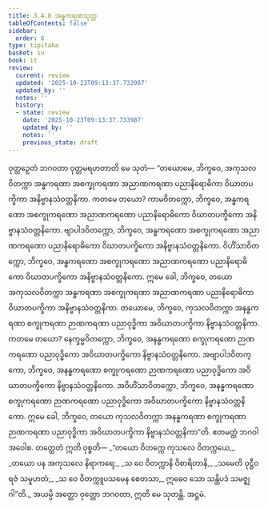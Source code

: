 ```yaml
---
title: 3.4.8 အန္ဓကရဏသုတ္တ
tableOfContents: false
sidebar:
  order: 8
type: tipitaka
basket: su
book: it
review:
  current: review
  updated: '2025-10-23T09:13:37.733987'
  updated_by: ''
  notes: ''
  history:
  - state: review
    date: '2025-10-23T09:13:37.733987'
    updated_by: ''
    notes: ''
    previous_state: draft
---
```



<ReviewStatus review={frontmatter.review} showDetails={true} />

<HypothesisAnnotation frontmatter={frontmatter} />

<DynamicBreadcrumb />

<Division number="87" book="it" e="ch" v="18" p="251">

<Paragraph number="603" book="it">
ဝုတ္တဉှေတံ ဘဂဝတာ ဝုတ္တမရဟတာတိ မေ သုတံ—
</Paragraph>

<Paragraph number="604" book="it">
“တယောမေ, ဘိက္ခဝေ, အကုသလဝိတက္ကာ အန္ဓကရဏာ အစက္ခုကရဏာ အညာဏကရဏာ ပညာနိရောဓိကာ ဝိဃာတပက္ခိကာ အနိဗ္ဗာနသံဝတ္တနိကာ. ကတမေ တယော? ကာမဝိတက္ကော, ဘိက္ခဝေ, အန္ဓကရဏော အစက္ခုကရဏော အညာဏကရဏော ပညာနိရောဓိကော ဝိဃာတပက္ခိကော အနိဗ္ဗာနသံဝတ္တနိကော. ဗျာပါဒဝိတက္ကော, ဘိက္ခဝေ, အန္ဓကရဏော အစက္ခုကရဏော အညာဏကရဏော ပညာနိရောဓိကော ဝိဃာတပက္ခိကော အနိဗ္ဗာနသံဝတ္တနိကော. ဝိဟိံသာဝိတက္ကော, ဘိက္ခဝေ, အန္ဓကရဏော အစက္ခုကရဏော အညာဏကရဏော ပညာနိရောဓိကော ဝိဃာတပက္ခိကော အနိဗ္ဗာနသံဝတ္တနိကော. ဣမေ ခေါ, ဘိက္ခဝေ, တယော အကုသလဝိတက္ကာ အန္ဓကရဏာ အစက္ခုကရဏာ အညာဏကရဏာ ပညာနိရောဓိကာ ဝိဃာတပက္ခိကာ အနိဗ္ဗာနသံဝတ္တနိကာ.
</Paragraph>

<Paragraph number="605" book="it">
တယောမေ, ဘိက္ခဝေ, ကုသလဝိတက္ကာ အနန္ဓကရဏာ စက္ခုကရဏာ ဉာဏကရဏာ ပညာဝုဒ္ဓိကာ အဝိဃာတပက္ခိကာ နိဗ္ဗာနသံဝတ္တနိကာ. ကတမေ တယော? နေက္ခမ္မဝိတက္ကော, ဘိက္ခဝေ, အနန္ဓကရဏော စက္ခုကရဏော ဉာဏကရဏော ပညာဝုဒ္ဓိကော အဝိဃာတပက္ခိကော နိဗ္ဗာနသံဝတ္တနိကော. အဗျာပါဒဝိတက္ကော, ဘိက္ခဝေ, အနန္ဓကရဏော စက္ခုကရဏော ဉာဏကရဏော ပညာဝုဒ္ဓိကော အဝိဃာတပက္ခိကော နိဗ္ဗာနသံဝတ္တနိကော. အဝိဟိံသာဝိတက္ကော, ဘိက္ခဝေ, အနန္ဓကရဏော စက္ခုကရဏော ဉာဏကရဏော ပညာဝုဒ္ဓိကော အဝိဃာတပက္ခိကော နိဗ္ဗာနသံဝတ္တနိကော. ဣမေ ခေါ, ဘိက္ခဝေ, တယော ကုသလဝိတက္ကာ အနန္ဓကရဏာ စက္ခုကရဏာ ဉာဏကရဏာ ပညာဝုဒ္ဓိကာ အဝိဃာတပက္ခိကာ နိဗ္ဗာနသံဝတ္တနိကာ”တိ. ဧတမတ္ထံ ဘဂဝါ အဝေါစ. တတ္ထေတံ ဣတိ ဝုစ္စတိ—
</Paragraph>

<Paragraph number="606" type="verses" book="it">
_“တယော ဝိတက္ကေ ကုသလေ ဝိတက္ကယေ,_  
_တယော ပန အကုသလေ နိရာကရေ;_  
_သ ဝေ ဝိတက္ကာနိ ဝိစာရိတာနိ,_  
_သမေတိ ဝုဋ္ဌီဝ ရဇံ သမူဟတံ;_  
_သ ဝေ ဝိတက္ကူပသမေန စေတသာ,_  
ဣဓေဝ သော သန္တိပဒံ သမဇ္ဈဂါ”တိ._  

</Paragraph>

<Paragraph number="607" book="it">
အယမ္ပိ အတ္ထော ဝုတ္တော ဘဂဝတာ, ဣတိ မေ သုတန္တိ.

</Paragraph>
</Division>

<Paragraph number="608" type="center" book="it">
အဋ္ဌမံ.
</Paragraph>
